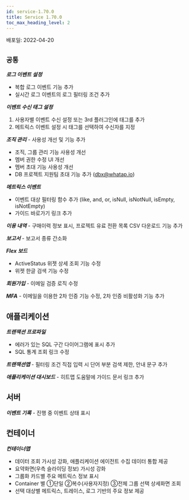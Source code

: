 ```yaml
---
id: service-1.70.0
title: Service 1.70.0
toc_max_heading_level: 2
---
```



배포일: 2022-04-20

## `공통`

***로그 이벤트 설정***

- 복합 로그 이벤트 기능 추가
- 실시간 로그 이벤트의 로그 필터링 조건 추가

***이벤트 수신 태그 설정***

1. 사용자별 이벤트 수신 설정 또는 3rd 플러그인에 태그를 추가
2. 메트릭스 이벤트 설정 시 태그를 선택하여 수신자를 지정

***조직 관리*** - 사용성 개선 및 기능 추가

- 조직, 그룹 관리 기능 사용성 개선
- 멤버 권한 수정 UI 개선
- 멤버 초대 기능 사용성 개선
- DB 프로젝트 지원팀 초대 기능 추가 (dbx@whatap.io)

***메트릭스 이벤트*** 

- 이벤트 대상 필터링 함수 추가 (like, and, or, isNull, isNotNull, isEmpty, isNotEmpty)
- 가이드 바로가기 링크 추가 

***이용 내역*** - 구매이력 정보 표시, 프로젝트 유료 전환 목록 CSV 다운로드 기능 추가 

***보고서*** - 보고서 종류 간소화

***Flex 보드***

- ActiveStatus 위젯 상세 조회 기능 수정
- 위젯 한글 검색 기능 수정 

***회원가입*** - 이메일 검증 로직 수정

***MFA*** - 이메일을 이용한 2차 인증 기능 수정, 2차 인증 비활성화 기능 추가

## 애플리케이션

***트랜잭션 프로파일*** 

- 에러가 있는 SQL 구간 다이어그램에 표시 추가
- SQL 통계 조회 링크 수정

***트랜잭션맵*** - 필터링 조건 직접 입력 시 단어 부분 검색 제한, 안내 문구 추가

***애플리케이션 대시보드*** - 히트맵 도움말에 가이드 문서 링크 추가


## 서버

***이벤트 기록*** - 진행 중 이벤트 상태 표시

## 컨테이너

***컨테이너맵***

- 데이터 조회 가시성 강화, 애플리케이션 에이전트 수집 데이터 통합 제공
- 요약화면(우측 슬라이딩 정보) 가시성 강화
- 그룹화 카드별 주요 메트릭스 정보 표시
- Container 별 ①단일 ②복수(사용자지정) ③전체 그룹 선택 상세화면 조회
- 선택 대상별 메트릭스, 트레이스, 로그 기반의 주요 정보 제공
